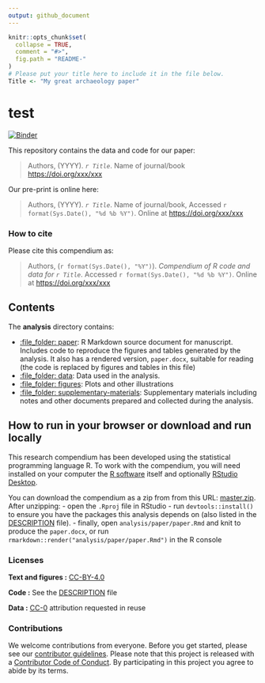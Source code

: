 ```yaml
---
output: github_document
---
```


<!-- README.md is generated from README.Rmd. Please edit that file -->

```r
knitr::opts_chunk$set(
  collapse = TRUE,
  comment = "#>",
  fig.path = "README-"
)
# Please put your title here to include it in the file below.
Title <- "My great archaeology paper"
```

# test

[![Binder](https://mybinder.org/badge_logo.svg)](https://mybinder.org/v2/gh/swezinmyint/test/master?urlpath=rstudio)

This repository contains the data and code for our paper:

> Authors, (YYYY). _`r Title`_. Name of journal/book <https://doi.org/xxx/xxx>

Our pre-print is online here:

> Authors, (YYYY). _`r Title`_. Name of journal/book, Accessed `r format(Sys.Date(), "%d %b %Y")`. Online at <https://doi.org/xxx/xxx>


### How to cite

Please cite this compendium as:

> Authors, (`r format(Sys.Date(), "%Y")`). _Compendium of R code and data for `r Title`_. Accessed `r format(Sys.Date(), "%d %b %Y")`. Online at <https://doi.org/xxx/xxx>

## Contents

The **analysis** directory contains:

  - [:file\_folder: paper](/analysis/paper): R Markdown source document
    for manuscript. Includes code to reproduce the figures and tables
    generated by the analysis. It also has a rendered version,
    `paper.docx`, suitable for reading (the code is replaced by figures
    and tables in this file)
  - [:file\_folder: data](/analysis/data): Data used in the analysis.
  - [:file\_folder: figures](/analysis/figures): Plots and other
    illustrations
  - [:file\_folder:
    supplementary-materials](/analysis/supplementary-materials):
    Supplementary materials including notes and other documents
    prepared and collected during the analysis.

## How to run in your browser or download and run locally

This research compendium has been developed using the statistical programming
language R. To work with the compendium, you will need
installed on your computer the [R software](https://cloud.r-project.org/)
itself and optionally [RStudio Desktop](https://rstudio.com/products/rstudio/download/).

You can download the compendium as a zip from from this URL:
[master.zip](/archive/master.zip). After unzipping:
- open the `.Rproj` file in RStudio
- run `devtools::install()` to ensure you have the packages this analysis depends on (also listed in the
[DESCRIPTION](/DESCRIPTION) file).
- finally, open `analysis/paper/paper.Rmd` and knit to produce the `paper.docx`, or run `rmarkdown::render("analysis/paper/paper.Rmd")` in the R console

### Licenses

**Text and figures :**  [CC-BY-4.0](http://creativecommons.org/licenses/by/4.0/)

**Code :** See the [DESCRIPTION](DESCRIPTION) file

**Data :** [CC-0](http://creativecommons.org/publicdomain/zero/1.0/) attribution requested in reuse

### Contributions

We welcome contributions from everyone. Before you get started, please see our [contributor guidelines](CONTRIBUTING.md). Please note that this project is released with a [Contributor Code of Conduct](CONDUCT.md). By participating in this project you agree to abide by its terms.

